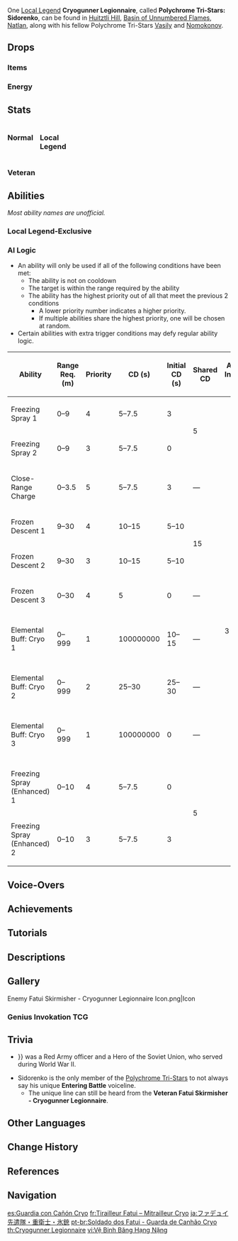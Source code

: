 {{Enemy Infobox
|image    = Cryogunner Legionnaire.png
|dmgtype  = Physical
|dmgtype2 = Cryo
|weakpoint = yes
|type     = Common Enemies
|family   = Fatui
|group    = Fatui Skirmishers
|faction  = Fatui
|location = Multiple
|ability1 = Shield
|voiceEN  = [https://www.danfostervo.com/ Dan Foster]<ref name="Dan Foster">Twitter: [https://web.archive.org/web/20210129213724/https://twitter.com/DanFosterVO/status/1355268775608688641 EN VA Self Announcement] (Archived)</ref>
}}
{{Enemy Intro}}

One [[Local Legend]] '''Cryogunner Legionnaire''', called '''Polychrome Tri-Stars: Sidorenko''', can be found in [[Huitztli Hill]], [[Basin of Unnumbered Flames]], [[Natlan]], along with his fellow Polychrome Tri-Stars [[Fatui Skirmisher - Pyroslinger Bracer|Vasily]] and [[Fatui Skirmisher - Electrohammer Vanguard|Nomokonov]].

==Drops==
===Items===
{{Drops Table|type=Fatui Skirmishers}}

===Energy===
{{Energy Drops
|type  = Cryo
|hp1   = 66
|p1    = 2
|hp2   = 33
|p2    = 2
|hp3   = 0
|p3    = 2
}}

==Stats==
<div style="display:flex; column-gap: 15px; flex-direction: row; flex-wrap: wrap;"><div style="width:min-content;">
===Normal===
{{Enemy Stats
|res1     = Unshielded
|phys_res = &minus;20%

|res2         = Shielded
|resglobal2   = 110%
|phys_res2    = 80%

|res_title = State
|hp_ratio  = 4
|hp_type   = 1
|atk_ratio = 3
}}
</div><!--
--><div style="width:min-content;">
===Local Legend===
{{Enemy Stats
|res1     = Unshielded
|phys_res = &minus;20%

|res2         = Shielded
|resglobal2   = 110%
|phys_res2    = 80%

|res_title = State
|hp_ratio  = 37
|hp_type   = 2
|atk_ratio = 8
|atk_type  = 2
}}
</div></div>
===Veteran===

==Abilities==
''Most ability names are unofficial.''
{{Enemy Attacks
|enemy = Cryogunner Legionnaire

|name_1 = Freezing Spray
|file_1 = Cryogunner Legionnaire Frost Cannon
|desc_1 = Sprays frost from their cannon in an arc in front of them, continuously dealing '''30% ATK''' as  {{Color|Cryo DMG}}.
* '''Enhanced:''' While their '''Elemental Buff''' is active, the Cryogunner Legionnaire will walk slowly towards the target while continuously spraying for a greatly extended duration.
|caption_1 = Normal
|file_1_2 = Cryogunner Legionnaire Frost Cannon Enhanced
|caption_1_2 = Enhanced

|name_2 = Frozen Descent
|file_2 = Cryogunner Legionnaire Leap
|desc_2 = Leaps into the air and smashes down at the player's location, dealing '''50% ATK''' as {{Color|Cryo DMG}}.

|name_3 = Close-Range Charge
|file_3 = Cryogunner Legionnaire Ram
|desc_3 = If the player strays too near, rams the player with their belly, dealing '''100% ATK''' as {{Color|Physical DMG}}. This attack is only used when the '''Elemental Buff''' is inactive.

|name_4 = Elemental Buff: Cryo
|desc_4 = Upon reaching '''50%''' HP or after some time has passed, generates a {{Color|Cryo|[[Frozen#Frozen Element|Frozen]]}} [[Shields|shield]], granting them a massive increase in [[Resistance]]s and enhancing their '''Freezing Spray''' attack. The shield is weakest to {{Color|Pyro}}. Breaking the shield will leave them stunned and vulnerable to attack. Unlike most Frozen shields, this [[Poise Damage]] cannot damage this shield.
{{Elemental Shield Data|Cryo|8|skirmisher=1}}
|file_4 = Cryogunner Legionnaire Cryo Armor
|file_4_2 = Cryogunner Legionnaire Stunned
|caption_4_2 = Stunned
}}

===Local Legend-Exclusive===
{{Enemy Attacks
|name_1 = Vengeance
|desc_1 = Upon being defeated, leaves behind a large ice field which, deals '''40% ATK''' as {{Color|Cryo DMG}} every '''0.2''' seconds. [[Fatui Skirmisher - Pyroslinger Bracer|Vasily]] will be attracted to the field.
}}

===AI Logic===
{{See also|Cooldown#Enemy Cooldowns}}
* An ability will only be used if all of the following conditions have been met:
** The ability is not on cooldown
** The target is within the range required by the ability
** The ability has the highest priority out of all that meet the previous 2 conditions
*** A lower priority number indicates a higher priority.
*** If multiple abilities share the highest priority, one will be chosen at random.
* Certain abilities with extra trigger conditions may defy regular ability logic.

{| class="wikitable"
! Ability !! Range Req. (m) !! Priority !! style="width:80px" | CD (s) !! Initial CD (s) !! Shared CD !! Action Interval (s) !! Triggers Act. Int. !! Ignores Act. Int. !! State Req.
|-
| Freezing Spray 1 || 0–9 || 4 || 5–7.5 || 3 || rowspan="2" | 5 || rowspan="11" | 3 || {{check|yes}} || {{check|no}} || Not Armored
|-
| Freezing Spray 2 || 0–9 || 3 || 5–7.5 || 0 || {{check|yes}} || {{check|yes}} || Not Armored
|-
| Close-Range Charge || 0–3.5 || 5 || 5–7.5 || 3 || &mdash; || {{check|yes}} || {{check|yes}} || Not Armored
|-
| Frozen Descent 1 || 9–30 || 4 || 10–15 || 5–10 || rowspan="2" | 15 || {{check|no}} || {{check|no}} || Any
|-
| Frozen Descent 2 || 9–30 || 3 || 10–15 || 5–10 || {{check|no}} || {{check|yes}} || Any
|-
| Frozen Descent 3 || 0–30 || 4 || 5 || 0 || &mdash; || {{check|yes}} || {{check|yes}} || Any
|-
| Elemental Buff: Cryo 1 || 0–999 || 1 || 100000000 || 10–15 || &mdash; || {{check|no}} || {{check|yes}} || Not Armored, Above 50% HP
|-
| Elemental Buff: Cryo 2 || 0–999 || 2 || 25–30 || 25–30 || &mdash; || {{check|no}} || {{check|yes}} || Not Armored
|-
| Elemental Buff: Cryo 3 || 0–999 || 1 || 100000000 || 0 || &mdash; || {{check|no}} || {{check|yes}} || Not Armored, Below 50% HP
|-
| Freezing Spray (Enhanced) 1 || 0–10 || 4 || 5–7.5 || 0 || rowspan="2" | 5 || {{check|yes}} || {{check|no}} || Armored
|-
| Freezing Spray (Enhanced) 2 || 0–10 || 3 || 5–7.5 || 3 || {{check|yes}} || {{check|yes}} || Armored
|}

==Voice-Overs==
{{Stub|Missing Korean transcriptions.[[Category:VO Korean Romanization Missing]]}}
{{VO/Enemy
|enemy                   = Cryogunner Legionnaire
|vo_01_00_title          = Entering Battle (Normal/Local Legend)
|vo_01_01_file           = VO {lang}{name} - Youll Get Frostbite.ogg
|vo_01_01_tx_en          = You'll get frostbite.
|vo_01_01_tx_zh          = 你要凉了。
|vo_01_01_tx_ja          = 凍ってしまうよ。
|vo_01_01_tx_ko          = 이제 넌 끝이야!
|vo_01_02_file           = VO {lang}{name} - Frozen Crisp.ogg
|vo_01_02_tx_en          = Frozen crisp.
|vo_01_02_tx_zh          = 冰冻，酥脆。
|vo_01_02_tx_ja          = 冷たく、サクサク！
|vo_01_02_tx_ko          = 얼음, 와드득!

|vo_02_00_title          = Entering Battle (Local Legend Rare/Veteran)
|vo_02_01_file           = VO {lang}Fatui Skirmisher - Cryogunner Legionnaire - Entering Battle (Veteran).ogg
|vo_02_01_tx_en          = Hmph, another self-righteous soul, huh?
|vo_02_01_tx_zh          = {{tx}}
|vo_02_01_tx_ja          = {{tx}}
|vo_02_01_tx_ko          = {{tx}}

|vo_03_00_title          = Activating Buff
|vo_03_01_file           = VO {lang}{name} - Freshness Preserved.ogg
|vo_03_01_tx_en          = Freshness preserved.
|vo_03_01_tx_zh          = 冰冻保鲜！
|vo_03_01_tx_ja          = 冷凍保存！
|vo_03_01_tx_ko          = 얼려서, 신선하게!
|vo_03_02_file           = VO {lang}{name} - Its Time For A Flash Freeze.ogg
|vo_03_02_tx_en          = It's time for a flash freeze!
|vo_03_02_tx_zh          = 急冻时间到了！
|vo_03_02_tx_ja          = 冷凍の時間だよ！
|vo_03_02_tx_ko          = 모두 얼려버릴 시간이다!

|vo_04_00_title          = Freezing Spray
|vo_04_01_file           = VO {lang}{name} - Flash Frost.ogg
|vo_04_01_tx_en          = Flash Frost!
|vo_04_01_tx_zh          = 美妙的寒霜！
|vo_04_01_tx_ja          = 美しい霜だ。
|vo_04_01_tx_ko          = 아름다운 서리!
|vo_04_02_file           = VO {lang}{name} - Hahahahahaha.ogg
|vo_04_02_tx_en          = Hahahahahaha!
|vo_04_02_tx_zh          = 唔哈哈哈哈哈哈哈哈！
|vo_04_02_tx_ja          = えへへへへへへへ！
|vo_04_02_rm_ja          = Ehehehehehehehe!
|vo_04_02_tx_ko          = 이히히히히히히, 으히히히히히히~

|vo_05_00_title          = Freezing Spray (Enhanced)
|vo_05_01_file           = VO {lang}{name} - Aha Frozen Food.ogg
|vo_05_01_tx_en          = Aha! Frozen food.
|vo_05_01_tx_zh          = 哈哈哈！速冻食品！
|vo_05_01_tx_ja          = はは、冷凍食品だ！
|vo_05_01_tx_ko          = 하하! 냉동식품!
|vo_05_02_file           = VO {lang}{name} - Chill To The Bone.ogg
|vo_05_02_tx_en          = Chill to the bone.
|vo_05_02_tx_zh          = 凛风刺骨！
|vo_05_02_tx_ja          = 骨を刺す風。
|vo_05_02_tx_ko          = 찬바람은 뼈가 시린 법

|vo_06_00_title          = Frozen Descent
|vo_06_01_file           = VO {lang}{name} - Now Youre Not Going Anywhere.ogg
|vo_06_01_tx_en          = Now you're not going anywhere!
|vo_06_01_tx_zh          = 这样可逃不掉！
|vo_06_01_tx_ja          = 逃げられないよ。
|vo_06_01_tx_ko          = 도망 칠 수 없을 걸!
|vo_06_02_file           = VO {lang}{name} - Frozen Descent.ogg
|vo_06_02_tx_en          = Frozen descent!
|vo_06_02_tx_zh          = 极寒天降！
|vo_06_02_tx_ja          = 極寒、降臨！
|vo_06_02_tx_ko          = 하늘에서 내려 온 추위!

|vo_07_00_title          = Close-Range Charge
|vo_07_01_file           = VO {lang}{name} - Cold Cut Platter.ogg
|vo_07_01_tx_en          = Cold cut platter!
|vo_07_01_tx_zh          = 冷肉拼盘！
|vo_07_01_tx_ja          = 冷製肉の盛り合わせだ。
|vo_07_01_tx_ko          = 냉육 모듬!
|vo_07_02_file           = VO {lang}{name} - Dont Get In The Way.ogg
|vo_07_02_tx_en          = Don't get in the way!
|vo_07_02_tx_zh          = 嘿！别挡道！
|vo_07_02_tx_ja          = おい、邪魔だ！
|vo_07_02_tx_ko          = 이봐, 길 막지 마!

|vo_08_00_title          = Buff Broken
|vo_08_01_file           = VO {lang}{name} - Oww Oh No.ogg
|vo_08_01_tx_en          = Oww, oh no!
|vo_08_01_tx_zh          = 啊，糟了…
|vo_08_01_tx_ja          = ああ、まずい！
|vo_08_01_rm_ja          = Aa, mazui!
|vo_08_01_tx_ko          = 앗, 이런…
|vo_08_02_file           = VO {lang}{name} - Ugh Its No Problem.ogg
|vo_08_02_tx_en          = Ugh, it's no problem...
|vo_08_02_tx_zh          = 啊，小问题…
|vo_08_02_tx_ja          = んっ、しまった…
|vo_08_02_rm_ja          = N', shimatta...
|vo_08_02_tx_ko          = 이 정도… 쯤이야…

|vo_09_00_title          = Defeating Player (Local Legend)
|vo_09_01_file           = VO {lang}Fatui Skirmisher - Cryogunner Legionnaire - Defeating the Player (Local Legend).ogg
|vo_09_01_tx_en          = Hmph. What a waste of time.
|vo_09_01_tx_zh          = 真是浪费时间。
|vo_09_01_rm_zh          = 
|vo_09_01_tx_ja          = ただの時間の無駄だったな。
|vo_09_01_rm_ja          = 
|vo_09_01_tx_ko          = {{tx}}
|vo_09_01_rm_ko          = 

|vo_10_00_title          = Staggered
|vo_10_01_tx_en          = {{A|VO Cryogunner Legionnaire - Staggered 01.ogg}} {{A|VO Cryogunner Legionnaire - Staggered 02.ogg}} {{A|VO Cryogunner Legionnaire - Staggered 03.ogg}}

|vo_11_00_title          = Defeated
|vo_11_01_file           = VO {lang}{name} - Ngghhh Too Warm.ogg
|vo_11_01_tx_en          = Ngghhh... too... warm...
|vo_11_01_tx_zh          = 温度太高了…
|vo_11_01_tx_ja          = 温度が…高い…
|vo_11_01_tx_ko          = 온도가… 너무 높아…
|vo_11_02_file           = VO {lang}{name} - Cooked Food Disgusting.ogg
|vo_11_02_tx_en          = Cooked food... disgusting...
|vo_11_02_tx_zh          = 见鬼的熟食…
|vo_11_02_tx_ja          = 熟食め…
|vo_11_02_tx_ko          = 불에 익힌 음식 따위…

|vo_12_00_title          = Defeated (Local Legend/Veteran)
|vo_12_01_file           = VO {lang}Fatui Skirmisher - Cryogunner Legionnaire - Defeated (Local Legend).ogg
|vo_12_01_tx_en          = Our cause is as unyielding as ice.
|vo_12_01_tx_zh          = 我们的事业刚如坚冰！
|vo_12_01_rm_zh          = 
|vo_12_01_tx_ja          = 我らの所行は堅氷の如く！
|vo_12_01_rm_ja          = 
|vo_12_01_tx_ko          = {{tx}}
|vo_12_01_rm_ko          = 

|vo_13_00_title          = Eruption Start
|vo_13_01_file           = VO {lang}Fatui Skirmisher - Cryogunner Legionnaire - Eruption Start.ogg
|vo_13_01_tx_en          = Heheheheh, this mountain's got some serious firepower.
|vo_13_01_tx_zh          = 咳，这火山可真够劲儿的。
|vo_13_01_rm_zh          = 
|vo_13_01_tx_ja          = はっ！火山め、なかなかやるな。
|vo_13_01_rm_ja          = 
|vo_13_01_tx_ko          = {{tx}}
|vo_13_01_rm_ko          = 
|vo_13_02_file           = VO {lang}Fatui Skirmisher - Cryogunner Legionnaire - Eruption Start 2.ogg
|vo_13_02_tx_en          = Sigh, feel like I'm in an oven. Better scram before I get cooked.
|vo_13_02_tx_zh          = 温度可真高啊，我可不想变全熟啊。
|vo_13_02_rm_zh          = 
|vo_13_02_tx_ja          = ずいぶん高い温度だな！ウェルドンはごめんだぜ。
|vo_13_02_rm_ja          = 
|vo_13_02_tx_ko          = {{tx}}
|vo_13_02_rm_ko          = 
    
|vo_14_00_title          = Eruption End
|vo_14_01_file           = VO {lang}Fatui Skirmisher - Cryogunner Legionnaire - Eruption End.ogg
|vo_14_01_tx_en          = That was too close for comfort.
|vo_14_01_tx_zh          = 啊，真是躲过一劫啊。
|vo_14_01_rm_zh          = 
|vo_14_01_tx_ja          = なんとか助かったか。
|vo_14_01_rm_ja          = 
|vo_14_01_tx_ko          = {{tx}}
|vo_14_01_rm_ko          = 
|vo_14_02_file           = VO {lang}Fatui Skirmisher - Cryogunner Legionnaire - Eruption End 2.ogg
|vo_14_02_tx_en          = If I'd gotten hit, all this gear would be done for.
|vo_14_02_tx_zh          = 要是被砸中，这些装备可就完蛋了。
|vo_14_02_rm_zh          = 
|vo_14_02_tx_ja          = {{tx}}したら、装備はだめになっちゃうよ。
|vo_14_02_rm_ja          = 
|vo_14_02_tx_ko          = {{tx}}
|vo_14_02_rm_ko          = 
}}

==Achievements==
{{Achievement Topic Table|topic=Fatui Skirmisher - Cryogunner Legionnaire}}

==Tutorials==
{{Tutorial|Fatui Skirmisher - Cryogunner Legionnaire}}

==Descriptions==
{{Description|A soldier encased within a Fatui war machine.<br>Armed with equipment that can control the elements to a certain extent, their guns are capable of firing jets of frost. Though this may confer elemental power beyond the ken of ordinary humans, that power may yet to come at a price...|[[Archive]]}}

==Gallery==
<gallery>
Enemy Fatui Skirmisher - Cryogunner Legionnaire Icon.png|Icon
</gallery>

===Genius Invokation TCG===
{{Genius Invokation TCG Cards by Featured Gallery}}

==Trivia==
*{{Lang|1={{w|Ivan Sidorenko}}|ru=Иван Сидоренко|ru_rm={{#invoke:ru-rm|main|Иван Сидоренко}}}} was a Red Army officer and a Hero of the Soviet Union, who served during World War II.
*Sidorenko is the only member of the [[Polychrome Tri-Stars]] to not always say his unique '''Entering Battle''' voiceline.
**The unique line can still be heard from the '''Veteran Fatui Skirmisher - Cryogunner Legionnaire'''.

==Other Languages==
{{Other Languages
|en      = Fatui Skirmisher - Cryogunner Legionnaire
|zhs     = 愚人众先遣队・冰铳重卫士
|zhs_rm  = Yúrénzhòng Xiānqiǎn Duì - Bīng Chòng Zhòngwèishì
|zht     = 愚人眾先遣隊・冰銃重衛士
|zht_rm  = Yúrénzhòng Xiānqiǎn Duì - Bīng Chòng Zhòngwèishì
|zh_tl   = Fatui Skirmisher - Cryo Gun Heavy Guard
|ja      = ファデュイ先遣隊・重衛士・氷銃
|ja_rm   = Fadyui Senkentai - Juu Eji - Koori Juu
|ja_tl   = Fatui Skirmisher - Heavy Guard - Cryo Gun
|ko      = 우인단 선발대・얼음총 중보병
|ko_rm   = U'in-dan Seonbaldae - Eoleumchong Jungbobyeong
|ko_tl   = Fatui Advance Party - Icegun Heavy Infantry
|es      = Soldado Fatui - Guardia con Cañón Cryo
|es_tl   = Fatui Soldier - Guard With Cryo Cannon
|fr      = Tirailleur Fatui - Mitrailleur Cryo
|fr_tl   = Fatui Skirmisher - Cryo Machine-Gunner
|ru      = Застрельщик Фатуи: Крио бомбардир
|ru_tl   = Fatui Skirmisher: Cryo Bombardier
|th      = Fatui Skirmisher - Cryogunner Legionnaire
|vi      = Đội tiên phong Fatui - Vệ Binh Băng Hạng Nặng
|vi_tl   = Fatui Vanguard - Heavy Cryo Guard
|de      = Fatui-Plänkler – Kryo-Kanonen-Gardist
|de_tl   = Fatui Skirmisher - Cryo Cannon Guardsman
|id      = Fatui Skirmisher - Cryogunner Legionnaire
|pt      = Soldado dos Fatui - Guarda de Canhão Cryo
|pt_tl   = 
|tr      = Fatui Avcı Eri - Lejyoner Buz Topçusu
|tr_tl   = Fatui Skirmisher - Legionnaire {{Lex|Cryo|tr}} Gunner
|it      = Schermagliatore dei Fatui Cryoartigliere corazzato
|it_tl   = 
}}

==Change History==
{{Change History|1.0}}

==References==
{{Reflist}}

==Navigation==
{{Enemy Navbox|type=Common}}
{{Enemy Navbox|Special}}

[[es:Guardia con Cañón Cryo]]
[[fr:Tirailleur Fatui – Mitrailleur Cryo]]
[[ja:ファデュイ先遣隊・重衛士・氷銃]]
[[pt-br:Soldado dos Fatui - Guarda de Canhão Cryo]]
[[th:Cryogunner Legionnaire]]
[[vi:Vệ Binh Băng Hạng Nặng]]